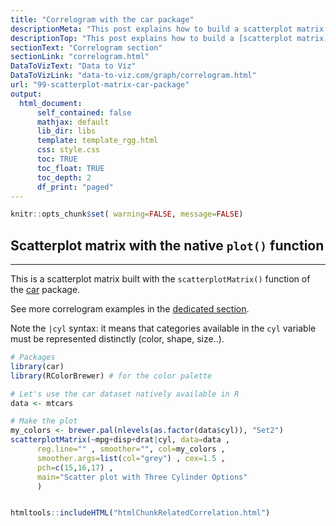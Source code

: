 ```yaml
---
title: "Correlogram with the car package"
descriptionMeta: "This post explains how to build a scatterplot matrix with the car package. It provides several reproducible examples with explanation and R code."
descriptionTop: "This post explains how to build a [scatterplot matrix](correlogram.html) with the car package. It provides several reproducible examples with explanation and R code."
sectionText: "Correlogram section"
sectionLink: "correlogram.html"
DataToVizText: "Data to Viz"
DataToVizLink: "data-to-viz.com/graph/correlogram.html"
url: "99-scatterplot-matrix-car-package"
output:
  html_document:
      self_contained: false    
      mathjax: default
      lib_dir: libs
      template: template_rgg.html
      css: style.css
      toc: TRUE
      toc_float: TRUE
      toc_depth: 2
      df_print: "paged"
---
```



```r
knitr::opts_chunk$set( warning=FALSE, message=FALSE)
```

<div class="container">




# Scatterplot matrix with the native `plot()` function
***

<div class = "row">

<div class = "col-md-6  col-sm-12 align-self-center">

This is a scatterplot matrix built with the `scatterplotMatrix()` function of the [car](https://cran.r-project.org/web/packages/car/index.html) package.

See more correlogram examples in the [dedicated section](correlogram.html).

Note the `|cyl` syntax: it means that categories available in the `cyl` variable must be represented distinctly (color, shape, size..).

</div>


<div class = "col-md-6  col-sm-12">

```r
# Packages
library(car)
library(RColorBrewer) # for the color palette

# Let's use the car dataset natively available in R
data <- mtcars

# Make the plot
my_colors <- brewer.pal(nlevels(as.factor(data$cyl)), "Set2")
scatterplotMatrix(~mpg+disp+drat|cyl, data=data , 
      reg.line="" , smoother="", col=my_colors , 
      smoother.args=list(col="grey") , cex=1.5 , 
      pch=c(15,16,17) , 
      main="Scatter plot with Three Cylinder Options"
      )
```
</div>
</div>



```r
```












<!-- Close container -->
</div>




```r
htmltools::includeHTML("htmlChunkRelatedCorrelation.html")
```
